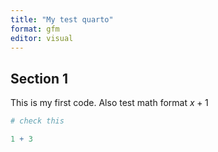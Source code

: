 ```yaml
---
title: "My test quarto"
format: gfm
editor: visual
---
```


## Section 1

This is my first code. Also test math format $x + 1$

```r
# check this

1 + 3
```



